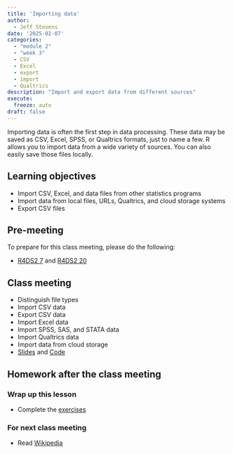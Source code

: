 ```yaml
---
title: 'Importing data'
author:
  - Jeff Stevens
date: '2025-02-07'
categories: 
  - "module 2"
  - "week 3"
  - CSV
  - Excel
  - export
  - import
  - Qualtrics
description: "Import and export data from different sources"
execute:
  freeze: auto
draft: false
---
```


Importing data is often the first step in data processing. These data may be saved as CSV, Excel, SPSS, or Qualtrics formats, just to name a few. R allows you to import data from a wide variety of sources. You can also easily save those files locally.

## Learning objectives

* Import CSV, Excel, and data files from other statistics programs
* Import data from local files, URLs, Qualtrics, and cloud storage systems
* Export CSV files

## Pre-meeting

To prepare for this class meeting, please do the following:

* [R4DS2 7](https://r4ds.hadley.nz/data-import.html){target='_blank'} and [R4DS2 20](https://r4ds.hadley.nz/spreadsheets.html){target='_blank'}

## Class meeting

* Distinguish file types
* Import CSV data
* Export CSV data
* Import Excel data
* Import SPSS, SAS, and STATA data
* Import Qualtrics data
* Import data from cloud storage
* [Slides](../../slides/08_importing.qmd){target="_blank"} and [Code](../../code/08_importing.html){target="_blank"}

## Homework after the class meeting
### Wrap up this lesson

* Complete the [exercises](https://its-ianr-shiny.unl.edu/users/jstevens5/dpavir2025/08_importing/){target='_blank'}

### For next class meeting

* Read [Wikipedia](https://en.wikipedia.org/wiki/Data_validation){target='_blank'}
